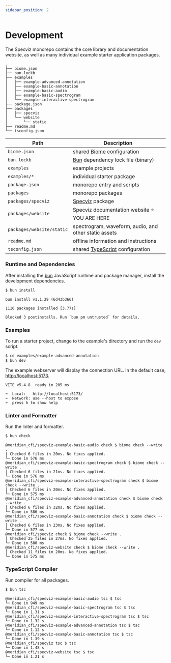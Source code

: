 ```yaml
---
sidebar_position: 2
---
```


# Development

The Specviz monorepo contains the core library and documentation website, as well as many individual example starter application packages.

```none
.
├── biome.json
├── bun.lockb
├── examples
│   ├── example-advanced-annotation
│   ├── example-basic-annotation
│   ├── example-basic-audio
│   ├── example-basic-spectrogram
│   └── example-interactive-spectrogram
├── package.json
├── packages
│   ├── specviz
│   └── website
│       └── static
├── readme.md
└── tsconfig.json
```

|Path|Description|
|---|---|
|`biome.json`|shared [Biome](https://biomejs.dev) configuration|
|`bun.lockb`|[Bun](https://bun.sh) dependency lock file (binary)|
|`examples`|example projects|
|`examples/*`|individual starter package|
|`package.json`|monorepo entry and scripts|
|`packages`|monorepo packages|
|`packages/specviz`|[Specviz](../api/specviz.mdx) package|
|`packages/website`|Specviz documentation website ⭐️ YOU ARE HERE|
|`packages/website/static`|spectrogram, waveform, audio, and other static assets|
|`readme.md`|offline information and instructions|
|`tsconfig.json`|shared [TypeScript](https://www.typescriptlang.org) configuration|

### Runtime and Dependencies

After installing the [bun](https://bun.sh) JavaScript runtime and package manager, install the development dependencies.

```sh
$ bun install
```

```none
bun install v1.1.29 (6d43b366)

1116 packages installed [3.77s]

Blocked 3 postinstalls. Run `bun pm untrusted` for details.
```

### Examples

To run a starter project, change to the example's directory and run the `dev` script.

```sh
$ cd examples/example-advanced-annotation
$ bun dev
```

The example webserver will display the connection URL. In the default case, [http://localhost:5173](http://localhost:5173).

```none
VITE v5.4.8  ready in 205 ms

➜  Local:   http://localhost:5173/
➜  Network: use --host to expose
➜  press h to show help
```

### Linter and Formatter

Run the linter and formatter.

```sh
$ bun check
```

```none
@meridian_cfi/specviz-example-basic-audio check $ biome check --write .
│ Checked 6 files in 20ms. No fixes applied.
└─ Done in 576 ms
@meridian_cfi/specviz-example-basic-spectrogram check $ biome check --write .
│ Checked 6 files in 21ms. No fixes applied.
└─ Done in 576 ms
@meridian_cfi/specviz-example-interactive-spectrogram check $ biome check --write .
│ Checked 6 files in 20ms. No fixes applied.
└─ Done in 575 ms
@meridian_cfi/specviz-example-advanced-annotation check $ biome check --write .
│ Checked 6 files in 32ms. No fixes applied.
└─ Done in 586 ms
@meridian_cfi/specviz-example-basic-annotation check $ biome check --write .
│ Checked 6 files in 23ms. No fixes applied.
└─ Done in 577 ms
@meridian_cfi/specviz check $ biome check --write .
│ Checked 25 files in 27ms. No fixes applied.
└─ Done in 580 ms
@meridian_cfi/specviz-website check $ biome check --write .
│ Checked 11 files in 20ms. No fixes applied.
└─ Done in 575 ms
```

### TypeScript Compiler

Run compiler for all packages.

```sh
$ bun tsc
```

```none
@meridian_cfi/specviz-example-basic-audio tsc $ tsc
└─ Done in 949 ms
@meridian_cfi/specviz-example-basic-spectrogram tsc $ tsc
└─ Done in 1.31 s
@meridian_cfi/specviz-example-interactive-spectrogram tsc $ tsc
└─ Done in 1.32 s
@meridian_cfi/specviz-example-advanced-annotation tsc $ tsc
└─ Done in 1.12 s
@meridian_cfi/specviz-example-basic-annotation tsc $ tsc
└─ Done in 1.39 s
@meridian_cfi/specviz tsc $ tsc
└─ Done in 1.48 s
@meridian_cfi/specviz-website tsc $ tsc
└─ Done in 1.21 s
```
